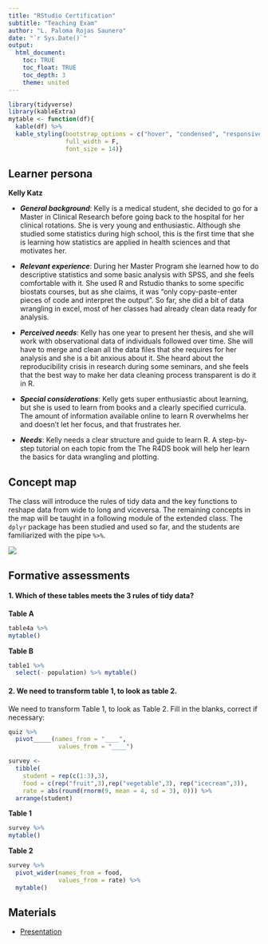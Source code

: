 ```yaml
---
title: "RStudio Certification"
subtitle: "Teaching Exam"
author: "L. Paloma Rojas Saunero"
date: "`r Sys.Date()`"
output: 
  html_document:
    toc: TRUE
    toc_float: TRUE
    toc_depth: 3
    theme: united
---
```

```r
library(tidyverse)
library(kableExtra)
mytable <- function(df){
  kable(df) %>%
  kable_styling(bootstrap_options = c("hover", "condensed", "responsive"),
                full_width = F,
                font_size = 14)}
```

## Learner persona

**Kelly Katz**

- **_General background_**: Kelly is a medical student, she decided to go for a Master in Clinical Research before going back to the hospital for her clinical rotations. She is very young and enthusiastic. Although she studied some statistics during high school, this is the first time that she is learning how statistics are applied in health sciences and that motivates her. 

- **_Relevant experience_**: During her Master Program she learned how to do descriptive statistics and some basic analysis with SPSS, and she feels comfortable with it. She used R and Rstudio thanks to some specific biostats courses, but as she claims, it was "only copy-paste-enter pieces of code and interpret the output". So far, she did a bit of data wrangling in excel, most of her classes had already clean data ready for analysis. 

- **_Perceived needs_**: Kelly has one year to present her thesis, and she will work with observational data of individuals followed over time. She will have to merge and clean all the data files that she requires for her analysis and she is a bit anxious about it. She heard about the reproducibility crisis in research during some seminars, and she feels that the best way to make her data cleaning process transparent is do it in R.

- **_Special considerations_**: Kelly gets super enthusiastic about learning, but she is used to learn from books and a clearly specified curricula. The amount of information available online to learn R overwhelms her and doesn't let her focus, and that frustrates her. 

- **_Needs_**: Kelly needs a clear structure and guide to learn R. A step-by-step tutorial on each topic from the The R4DS book will help her learn the basics for data wrangling and plotting.

## Concept map

The class will introduce the rules of tidy data and the key functions to reshape data from wide to long and viceversa. The remaining concepts in the map will be taught in a following module of the extended class. The `dplyr` package has been studied and used so far, and the students are familiarized with the pipe `%>%`.

![](figs/map.png)

## Formative assessments

#### 1. Which of these tables meets the 3 rules of tidy data?

<div class = "row">
<div class = "col-md-6">

**Table A**

```r
table4a %>% 
mytable()
```
</div>

<div class = "col-md-6">

**Table B**

```r
table1 %>% 
  select(- population) %>% mytable() 
```

</div>
</div>

#### 2. We need to transform table 1, to look as table 2.

We need to transform Table 1, to look as Table 2. Fill in the blanks, correct if necessary:
```r
quiz %>% 
  pivot_____(names_from = "____",
              values_from = "____")
```

```r
survey <-
  tibble(
    student = rep(c(1:3),3),
    food = c(rep("fruit",3),rep("vegetable",3), rep("icecream",3)),
    rate = abs(round(rnorm(9, mean = 4, sd = 3), 0))) %>% 
  arrange(student)
```


<div class = "row">
<div class = "col-md-6">

**Table 1**
```r
survey %>% 
mytable()
```
</div>

<div class = "col-md-6">

**Table 2**

```r
survey %>%
  pivot_wider(names_from = food,
              values_from = rate) %>% 
  mytable()
```

</div>
</div>


## Materials

- [Presentation](https://palolili23.github.io/texam/index.html)
